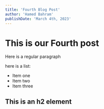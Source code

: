 ```yaml
---
title: 'Fourth Blog Post'
author: 'Hamed Bahram'
publishDate: 'March 4th, 2023'
---
```


# This is our Fourth post

Here is a regular paragraph

here is a list:

- Item one
- Item two
- Item three

## This is an h2 element
